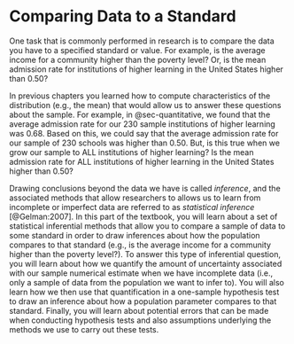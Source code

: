 # Comparing Data to a Standard {#sec-compare-standard}

One task that is commonly performed in research is to compare the data you have to a specified standard or value. For example, is the average income for a community higher than the poverty level? Or, is the mean admission rate for institutions of higher learning in the United States higher than 0.50? 

In previous chapters you learned how to compute characteristics of the distribution (e.g., the mean) that would allow us to answer these questions about the sample. For example, in @sec-quantitative, we found that the average admission rate for our 230 sample institutions of higher learning was 0.68. Based on this, we could say that the average admission rate for our sample of 230 schools was higher than 0.50. But, is this true when we grow our sample to ALL institutions of higher learning? Is the mean admission rate for ALL institutions of higher learning in the United States higher than 0.50?

Drawing conclusions beyond the data we have is called *inference*, and the associated methods that allow researchers to allows us to learn from incomplete or imperfect data are referred to as *statistical inference* [@Gelman:2007]. In this part of the textbook, you will learn about a set of statistical inferential methods that allow you to compare a sample of data to some standard in order to draw inferences about how the population compares to that standard (e.g., is the average income for a community higher than the poverty level?). To answer this type of inferential question, you will learn about how we quantify the amount of uncertainty associated with our sample numerical estimate when we have incomplete data (i.e., only a sample of data from the population we want to infer to). You will also learn how we then use that quantification in a one-sample hypothesis test to draw an inference about how a population parameter compares to that standard. Finally, you will learn about potential errors that can be made when conducting hypothesis tests and also assumptions underlying the methods we use to carry out these tests. 




